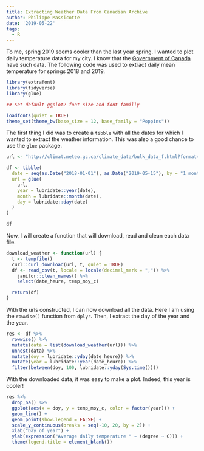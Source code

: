 ```yaml
---
title: Extracting Weather Data From Canadian Archive
author: Philippe Massicotte
date: '2019-05-22'
tags:
  - R
---
```


To me, spring 2019 seems cooler than the last year spring. I wanted to plot daily temperature data for my city. I know that the [Government of Canada](http://climat.meteo.gc.ca/climate_data/daily_data_f.html?hlyRange=2005-03-24%7C2019-05-21&dlyRange=1992-12-04%7C2019-05-21&mlyRange=1998-01-01%7C2016-03-01&StationID=26892&Prov=QC&urlExtension=_f.html&searchType=stnName&optLimit=yearRange&StartYear=2018&EndYear=2019&selRowPerPage=25&Line=2&searchMethod=contains&Month=5&Day=21&txtStationName=quebec&timeframe=2&Year=2019) have such data. The following code was used to extract daily mean temperature for springs 2018 and 2019.

```r
library(extrafont)
library(tidyverse)
library(glue)

## Set default ggplot2 font size and font familly

loadfonts(quiet = TRUE)
theme_set(theme_bw(base_size = 12, base_family = "Poppins"))
```

The first thing I did was to create a `tibble` with all the dates for which I wanted to extract the weather information. This was also a good chance to use the `glue` package.

```r
url <- "http://climat.meteo.gc.ca/climate_data/bulk_data_f.html?format=csv&stationID=26892&Year={year}&Month={month}&Day={day}&timeframe=2&submit=T%C3%A9l%C3%A9charger+des+donn%C3%A9es"

df <- tibble(
  date = seq(as.Date("2018-01-01"), as.Date("2019-05-15"), by = "1 month"),
  url = glue(
    url,
    year = lubridate::year(date),
    month = lubridate::month(date),
    day = lubridate::day(date)
  )
)

df
```

Now, I will create a function that will download, read and clean each data file.

```r
download_weather <- function(url) {
  t <- tempfile()
  curl::curl_download(url, t, quiet = TRUE)
  df <- read_csv(t, locale = locale(decimal_mark = ",")) %>%
    janitor::clean_names() %>%
    select(date_heure, temp_moy_c)

  return(df)
}
```

With the urls constructed, I can now download all the data. Here I am using the `rowwise()` function from `dplyr`. Then, I extract the day of the year and the year.

```r
res <- df %>%
  rowwise() %>%
  mutate(data = list(download_weather(url))) %>%
  unnest(data) %>%
  mutate(doy = lubridate::yday(date_heure)) %>%
  mutate(year = lubridate::year(date_heure)) %>%
  filter(between(doy, 100, lubridate::yday(Sys.time())))
```


With the downloaded data, it was easy to make a plot. Indeed, this year is cooler!

```r
res %>%
  drop_na() %>%
  ggplot(aes(x = doy, y = temp_moy_c, color = factor(year))) +
  geom_line() +
  geom_point(show.legend = FALSE) +
  scale_y_continuous(breaks = seq(-10, 20, by = 2)) +
  xlab("Day of year") +
  ylab(expression("Average daily temperature " ~ (degree ~ C))) +
  theme(legend.title = element_blank())

```

